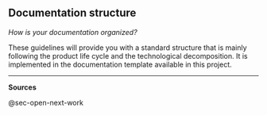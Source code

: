 ## Documentation structure {#sec-documentation-structure}

*How is your documentation organized?*

These guidelines will provide you with a standard structure that is mainly following the product life cycle and the technological decomposition.
It is implemented in the documentation template available in this project.

------------------------------------------------------------------------

**Sources**

@sec-open-next-work
